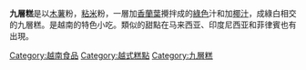 {{Otheruses|subject=是越南的特色小吃|other=2002年的一部[[新加坡|新加坡]][[電視劇|電視劇]]|九层糕 (电视剧)}}
{{expand|time=2017-04-16T13:42:23+00:00}}
{{unreferenced|time=2017-04-16T13:42:23+00:00}}
{{Infobox prepared food
| image            = Bánh da lợn sầu riêng.jpg
| image_size       = 250px
| alternate_name   = 
| country          = [[越南|越南]]
| region           = [[东南亚|东南亚]]
| creator          = 
| course           = [[小吃|小吃]]，[[甜品|甜品]]
| type             = {{le|夹层蛋糕|Layer cake}}
| served           = 
| main_ingredient  = [[米粉|米粉]]<!--大米磨成的粉末-->，[[木薯淀粉|木薯淀粉]]，[[绿豆|绿豆]]，[[芋|芋]]或[[榴莲|榴莲]]，[[椰奶|椰奶]]或水，[[糖|糖]]
| variations       = 
| calories         = 
| other            = 
| similar_dish     = [[Kuih_lapis|Kuih lapis]]，[[椰丝糯米糕|椰丝糯米糕]]
}}
'''九層糕'''是以[[木薯|木薯]]粉，[[粘米|粘米]]粉，一層加[[香蘭葉|香蘭葉]]攪拌成的[[綠色|綠色]]汁和加[[椰汁|椰汁]]，成綠白相交的九層糕。是越南的特色小吃。類似的甜點在马来西亚、印度尼西亚和菲律賓也有出現。

[[Category:越南食品|Category:越南食品]]   
[[Category:越式糕點|Category:越式糕點]]
[[Category:九層糕|Category:九層糕]]